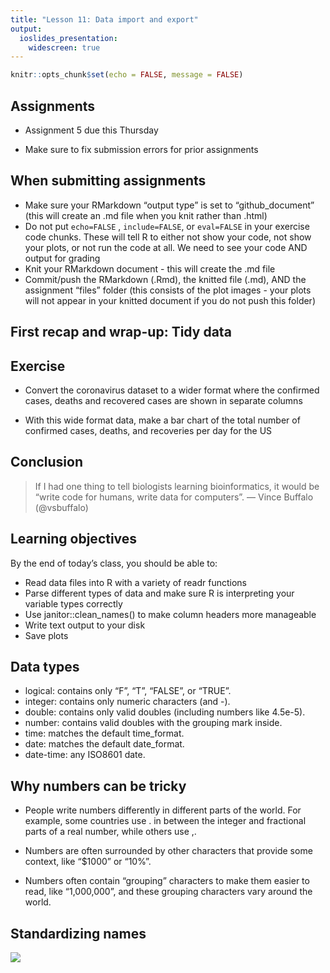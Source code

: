 ```yaml
---
title: "Lesson 11: Data import and export"
output:
  ioslides_presentation:
    widescreen: true
---
```


```r
knitr::opts_chunk$set(echo = FALSE, message = FALSE)

```



## Assignments

* Assignment 5 due this Thursday

* Make sure to fix submission errors for prior assignments



## When submitting assignments

* Make sure your RMarkdown "output type" is set to "github_document" (this will create an .md file when you knit rather than .html)
* Do not put `echo=FALSE` , `include=FALSE`, or `eval=FALSE` in your exercise code chunks. These will tell R to either not show your code, not show your plots, or not run the code at all. We need to see your code AND output for grading
* Knit your RMarkdown document - this will create the .md file
* Commit/push the RMarkdown (.Rmd), the knitted file (.md), AND the assignment "files" folder (this consists of the plot images - your plots will not appear in your knitted document if you do not push this folder)


## First recap and wrap-up: Tidy data



## Exercise

* Convert the coronavirus dataset to a wider format where the confirmed cases, deaths and recovered cases are shown in separate columns
 
* With this wide format data, make a bar chart of the total number of confirmed cases, deaths, and recoveries per day for the US



## Conclusion

>If I had one thing to tell biologists learning bioinformatics, it would be “write code for humans, write data for computers”.
— Vince Buffalo (@vsbuffalo)





## Learning objectives

By the end of today’s class, you should be able to:

* Read data files into R with a variety of readr functions
* Parse different types of data and make sure R is interpreting your variable types correctly
* Use janitor::clean_names() to make column headers more manageable
* Write text output to your disk
* Save plots


## Data types

* logical: contains only “F”, “T”, “FALSE”, or “TRUE”.
* integer: contains only numeric characters (and -).
* double: contains only valid doubles (including numbers like 4.5e-5).
* number: contains valid doubles with the grouping mark inside.
* time: matches the default time_format.
* date: matches the default date_format.
* date-time: any ISO8601 date.


## Why numbers can be tricky

* People write numbers differently in different parts of the world. For example, some countries use . in between the integer and fractional parts of a real number, while others use ,.

* Numbers are often surrounded by other characters that provide some context, like “$1000” or “10%”.

* Numbers often contain “grouping” characters to make them easier to read, like “1,000,000”, and these grouping characters vary around the world.


## Standardizing names

![](assets/case.jpg)



